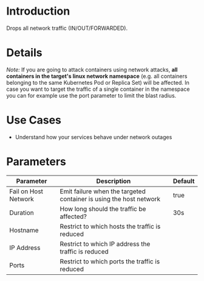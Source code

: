 # Introduction

Drops all network traffic (IN/OUT/FORWARDED).

# Details

_Note:_ If you are going to attack containers using network attacks, **all containers in the target's linux network namespace** (e.g. all containers belonging to the same Kubernetes Pod or Replica Set) will be affected. In case you want to target the traffic of a single container in the namespace you can for example use the port parameter to limit the blast radius.


# Use Cases

* Understand how your services behave under network outages


# Parameters

| Parameter            | Description                                                               | Default |
|----------------------|---------------------------------------------------------------------------|---------|
| Fail on Host Network | Emit failure when the targeted container is using the host network        | true    |
| Duration             | How long should the traffic be affected?                                  | 30s     |
| Hostname             | Restrict to which hosts the traffic is reduced                            |         |
| IP Address           | Restrict to which IP address the traffic is reduced                       |         |
| Ports                | Restrict to which ports the traffic is reduced                            |         |
